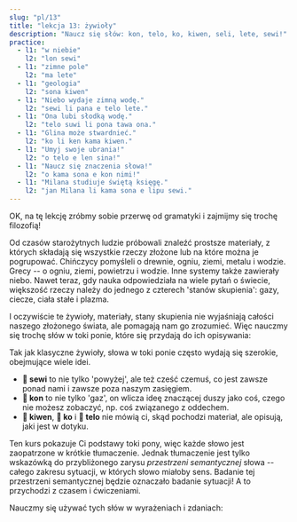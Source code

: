 ```yaml
---
slug: "pl/13"
title: "lekcja 13: żywioły"
description: "Naucz się słów: kon, telo, ko, kiwen, seli, lete, sewi!"
practice:
  - l1: "w niebie"
    l2: "lon sewi"
  - l1: "zimne pole"
    l2: "ma lete"
  - l1: "geologia"
    l2: "sona kiwen"
  - l1: "Niebo wydaje zimną wodę."
    l2: "sewi li pana e telo lete."
  - l1: "Ona lubi słodką wodę."
    l2: "telo suwi li pona tawa ona."
  - l1: "Glina może stwardnieć."
    l2: "ko li ken kama kiwen."
  - l1: "Umyj swoje ubrania!"
    l2: "o telo e len sina!"
  - l1: "Naucz się znaczenia słowa!"
    l2: "o kama sona e kon nimi!"
  - l1: "Milana studiuje świętą księgę."
    l2: "jan Milana li kama sona e lipu sewi."
---
```



OK, na tę lekcję zróbmy sobie przerwę od gramatyki i zajmijmy się trochę filozofią!

Od czasów starożytnych ludzie próbowali znaleźć prostsze materiały, z których składają się wszystkie rzeczy złożone lub na które można je pogrupować. Chińczycy pomyśleli o drewnie, ogniu, ziemi, metalu i wodzie. Grecy -- o ogniu, ziemi, powietrzu i wodzie. Inne systemy także zawierały niebo. Nawet teraz, gdy nauka odpowiedziała na wiele pytań o świecie, większość rzeczy należy do jednego z czterech 'stanów skupienia': gazy, ciecze, ciała stałe i plazma.

I oczywiście te żywioły, materiały, stany skupienia nie wyjaśniają całości naszego złożonego świata, ale pomagają nam go zrozumieć. Więc nauczmy się trochę słów w toki ponie, które się przydają do ich opisywania:

<List>
  <Word sl="kon" m="powietrze, dusza, esencja, znaczenie" />
  <Word sl="telo" m="woda, rzadki płyn" />
  <Word sl="ko" m="miękkie ciało stałe lub gęsty płyn, np. piasek, glina, ciasto, klej" />
  <Word sl="kiwen" m="twarde ciało stałe, np. kamień, drewno, metal" />
  <Word sl="seli" m="ogień, gorący, płonąć" />
  <Word sl="lete" m="chłód, zimny" />
  <Word sl="sewi" m="niebo; wysoki; boski" />
</List>

Tak jak klasyczne żywioły, słowa w toki ponie często wydają się szerokie, obejmujące wiele idei.  
* **󱥚 sewi** to nie tylko 'powyżej', ale też cześć czemuś, co jest zawsze ponad nami i zawsze poza naszym zasięgiem.  
* **󱤝 kon** to nie tylko 'gaz', on wlicza ideę znaczącej duszy jako coś, czego nie możesz zobaczyć, np. coś związanego z oddechem.  
* **󱤛 kiwen**, **󱤜 ko** i **󱥪 telo** nie mówią ci, skąd pochodzi materiał, ale opisują, jaki jest w dotyku.

Ten kurs pokazuje Ci podstawy toki pony, więc każde słowo jest zaopatrzone w krótkie tłumaczenie. Jednak tłumaczenie jest tylko wskazówką do przybliżonego zarysu *przestrzeni semantycznej* słowa -- całego zakresu sytuacji, w których słowo miałoby sens. Badanie tej przestrzeni semantycznej będzie oznaczało badanie sytuacji! A to przychodzi z czasem i ćwiczeniami.

Nauczmy się używać tych słów w wyrażeniach i zdaniach:

<List>
  <Word sl="kiwen kasi" m="twardy materiał rośliny, drewno" />
  <Word sl="ko lete" m="biały puszek, śnieg" />
  <Word sl="kon sewi" m="boska dusza" />
  <Word sl="telo nasa" m="napój powodujący pijaństwo, alkohol" />
  <Sentence sl="lete li awen e moku." m="Zimno konserwuje jedzenie." />
  <Sentence sl="seli li moku e kiwen kasi." m="Ogień pochłonął drewno." />
  <Sentence sl="telo li kama tan sewi." m="Woda spada z nieba.<br />(Pada deszcz.)" />
  <Sentence sl="o kama sona e kon toki!" m="Naucz się znaczenia mowy!" />
</List>

<Practice exercises={frontmatter.practice} />
